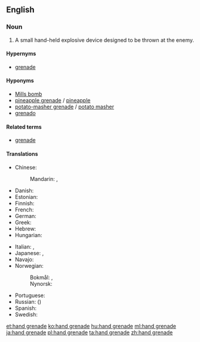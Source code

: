 {{wikipedia}}
==English==

===Noun===
{{en-noun|head=[[hand]] [[grenade]]}}

# {{military}} A small hand-held explosive device designed to be thrown at the enemy.

====Hypernyms====
* [[grenade]]

====Hyponyms====
* [[Mills bomb]]
* [[pineapple grenade]] / [[pineapple]]
* [[potato-masher grenade]] / [[potato masher]]
* [[grenado]]

====Related terms====
* [[grenade]]

====Translations====
{{trans-top|explosive device}}
* Chinese:
*: Mandarin: {{t|cmn|手榴彈|sc=Hani}}, {{t|cmn|手榴弹|tr=shǒuliúdàn|sc=Hani}}
* Danish: {{t-|da|håndgranat|c}}
* Estonian: {{t-|et|käsigranaat}}
* Finnish: {{t-|fi|käsikranaatti}}
* French: {{t|fr|grenade à main|f}}
* German: {{t|de|Handgranate|f}}
* Greek: {{t+|el|χειροβομβίδα|f|tr=chirovomvída}}
* Hebrew: {{t-|he|רמון יד|tr=rimon yad}}
* Hungarian: {{t+|hu|kézigránát}}
{{trans-mid}}
* Italian: {{t+|it|granata|f}}, {{t-|it|bomba a mano|f}}
* Japanese: {{t|ja|手榴弾|tr=てりゅうだん, teryūdan, しゅりゅうだん, shuryūdan|sc=Jpan}}, {{t|ja|手投げ弾|tr=てなげだん, tenagedan|sc=Jpan}}
* Navajo: {{tø|nv|dadilhóni aheltłʼidígíí}}
* Norwegian:
*: Bokmål: {{t-|nb|håndgranat|m}}, {{t-|nb|handgranat|m}}
*: Nynorsk: {{t-|nn|handgranat|m}}
* Portuguese: {{t-|pt|granada de mão|f}}
* Russian: ({{l|ru|ручной|ручна́я}}) {{t+|ru|граната|f|tr=granáta}}
* Spanish: {{t-|es|granada de mano|f}}
* Swedish: {{t-|sv|handgranat|c}}
{{trans-bottom}}

[[et:hand grenade]]
[[ko:hand grenade]]
[[hu:hand grenade]]
[[ml:hand grenade]]
[[ja:hand grenade]]
[[pl:hand grenade]]
[[ta:hand grenade]]
[[zh:hand grenade]]